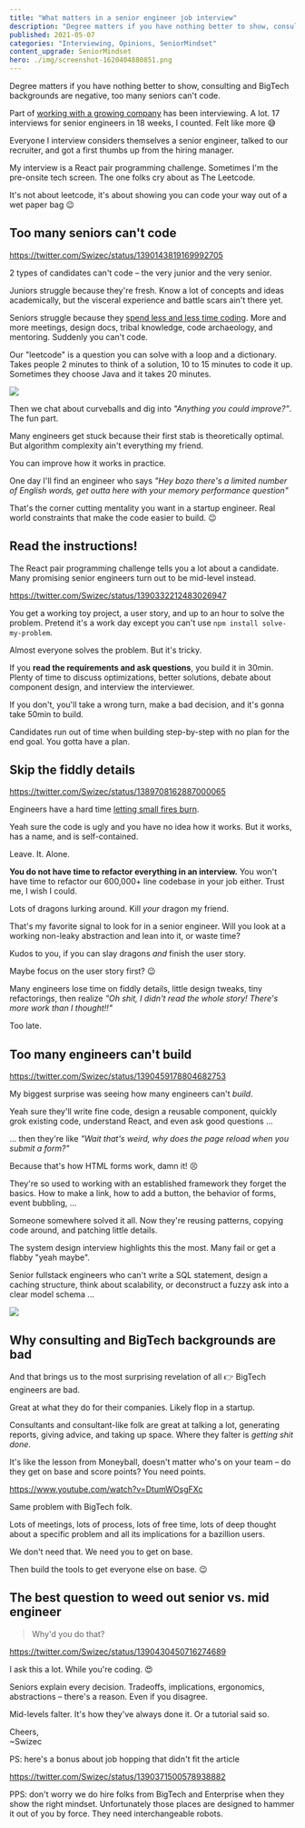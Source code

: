 ```yaml
---
title: "What matters in a senior engineer job interview"
description: "Degree matters if you have nothing better to show, consulting and BigTech backgrounds are negative, too many seniors can't code."
published: 2021-05-07
categories: "Interviewing, Opinions, SeniorMindset"
content_upgrade: SeniorMindset
hero: ./img/screenshot-1620404880851.png
---
```



Degree matters if you have nothing better to show, consulting and BigTech backgrounds are negative, too many seniors can't code.

Part of [working with a growing company](https://swizec.com/blog/how-to-grow-as-a-senior-engineer-or-why-i-got-a-new-job/) has been interviewing. A lot. 17 interviews for senior engineers in 18 weeks, I counted. Felt like more 😅

Everyone I interview considers themselves a senior engineer, talked to our recruiter, and got a first thumbs up from the hiring manager.

My interview is a React pair programming challenge. Sometimes I'm the pre-onsite tech screen. The one folks cry about as The Leetcode.

It's not about leetcode, it's about showing you can code your way out of a wet paper bag 😉

## Too many seniors can't code

https://twitter.com/Swizec/status/1390143819169992705

2 types of candidates can't code – the very junior and the very senior.

Juniors struggle because they're fresh. Know a lot of concepts and ideas academically, but the visceral experience and battle scars ain't there yet.

Seniors struggle because they [spend less and less time coding](https://swizec.com/blog/why-senior-engineers-get-nothing-done/). More and more meetings, design docs, tribal knowledge, code archaeology, and mentoring. Suddenly you can't code.

Our "leetcode" is a question you can solve with a loop and a dictionary. Takes people 2 minutes to think of a solution, 10 to 15 minutes to code it up. Sometimes they choose Java and it takes 20 minutes.

![](giphy:shrug)

Then we chat about curveballs and dig into _"Anything you could improve?"_. The fun part.

Many engineers get stuck because their first stab is theoretically optimal. But algorithm complexity ain't everything my friend.

You can improve how it works in practice.

One day I'll find an engineer who says _"Hey bozo there's a limited number of English words, get outta here with your memory performance question"_

That's the corner cutting mentality you want in a startup engineer. Real world constraints that make the code easier to build. 😉

## Read the instructions!

The React pair programming challenge tells you a lot about a candidate. Many promising senior engineers turn out to be mid-level instead.

https://twitter.com/Swizec/status/1390332212483026947

You get a working toy project, a user story, and up to an hour to solve the problem. Pretend it's a work day except you can't use `npm install solve-my-problem`.

Almost everyone solves the problem. But it's tricky.

If you **read the requirements and ask questions**, you build it in 30min. Plenty of time to discuss optimizations, better solutions, debate about component design, and interview the interviewer.

If you don't, you'll take a wrong turn, make a bad decision, and it's gonna take 50min to build.

Candidates run out of time when building step-by-step with no plan for the end goal. You gotta have a plan.

## Skip the fiddly details

https://twitter.com/Swizec/status/1389708162887000065

Engineers have a hard time [letting small fires burn](https://mastersofscale.com/selina-tobaccowala-let-fires-burn/).

Yeah sure the code is ugly and you have no idea how it works. But it works, has a name, and is self-contained.

Leave. It. Alone.

**You do not have time to refactor everything in an interview.** You won't have time to refactor our 600,000+ line codebase in your job either. Trust me, I wish I could.

Lots of dragons lurking around. Kill _your_ dragon my friend.

That's my favorite signal to look for in a senior engineer. Will you look at a working non-leaky abstraction and lean into it, or waste time?

Kudos to you, if you can slay dragons _and_ finish the user story.

Maybe focus on the user story first? 😉

Many engineers lose time on fiddly details, little design tweaks, tiny refactorings, then realize _"Oh shit, I didn't read the whole story! There's more work than I thought!!"_

Too late.

## Too many engineers can't build

https://twitter.com/Swizec/status/1390459178804682753

My biggest surprise was seeing how many engineers can't _build_.

Yeah sure they'll write fine code, design a reusable component, quickly grok existing code, understand React, and even ask good questions ...

... then they're like _"Wait that's weird, why does the page reload when you submit a form?"_

Because that's how HTML forms work, damn it! 😣

They're so used to working with an established framework they forget the basics. How to make a link, how to add a button, the behavior of forms, event bubbling, ...

Someone somewhere solved it all. Now they're reusing patterns, copying code around, and patching little details.

The system design interview highlights this the most. Many fail or get a flabby "yeah maybe".

Senior fullstack engineers who can't write a SQL statement, design a caching structure, think about scalability, or deconstruct a fuzzy ask into a clear model schema ...

![](giphy:sad)

## Why consulting and BigTech backgrounds are bad

And that brings us to the most surprising revelation of all 👉 BigTech engineers are bad.

Great at what they do for their companies. Likely flop in a startup.

Consultants and consultant-like folk are great at talking a lot, generating reports, giving advice, and taking up space. Where they falter is _getting shit done_.

It's like the lesson from Moneyball, doesn't matter who's on your team – do they get on base and score points? You need points.

https://www.youtube.com/watch?v=DtumWOsgFXc

Same problem with BigTech folk.

Lots of meetings, lots of process, lots of free time, lots of deep thought about a specific problem and all its implications for a bazillion users.

We don't need that. We need you to get on base.

Then build the tools to get everyone else on base. 😉

## The best question to weed out senior vs. mid engineer

> Why'd you do that?

https://twitter.com/Swizec/status/1390430450716274689

I ask this a lot. While you're coding. 😍

Seniors explain every decision. Tradeoffs, implications, ergonomics, abstractions – there's a reason. Even if you disagree.

Mid-levels falter. It's how they've always done it. Or a tutorial said so.

Cheers,<br/>
~Swizec

PS: here's a bonus about job hopping that didn't fit the article

https://twitter.com/Swizec/status/1390371500578938882

PPS: don't worry we do hire folks from BigTech and Enterprise when they show the right mindset. Unfortunately those places are designed to hammer it out of you by force. They need interchangeable robots.
